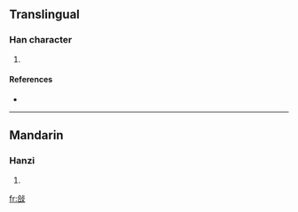 ==Translingual==

===Han character===
{{Han char|rn=66|rad=攴|as=06|sn=10|four=8164<sub>7</sub>|canj=人口卜水 (ORYE)}}

# {{defn|Han|sort=攴06}}

====References====
* {{Han ref|kx=0470.080|dkj=13173|dj=0820.140|hdz=21456.050|uh=6546|ud=25926|bh=D1CE|bd=53710}}

----

==Mandarin==

===Hanzi===
{{cmn-hanzi|pin=[[guó]] ([[guo2]]), [[hé]] ([[he2]])|wg=kuo<sup>2</sup>, ho<sup>2</sup>}}

# {{defn|Mandarin}}

[[fr:敆]]